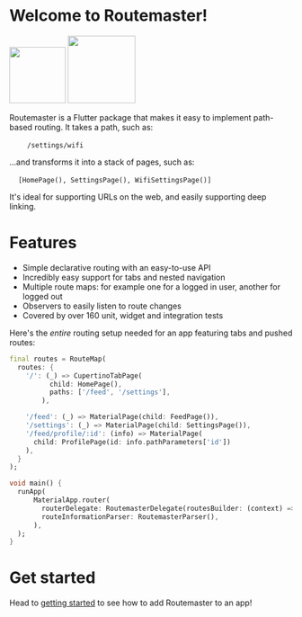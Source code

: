 # Welcome to Routemaster!

<img src="https://docs.flutter.dev/assets/images/docs/development/packages-and-plugins/FlutterFavoriteLogo.png" width="100" alt="">

<img src="https://openclipart.org/download/286938/Double-Decker-Bus.svg" width="120">

Routemaster is a Flutter package that makes it easy to implement path-based routing. It takes a path, such as:

&nbsp;&nbsp;&nbsp;&nbsp;&nbsp;&nbsp;&nbsp;&nbsp;`/settings/wifi`
     
...and transforms it into a stack of pages, such as:

&nbsp;&nbsp;&nbsp;&nbsp;`[HomePage(), SettingsPage(), WifiSettingsPage()]`

It's ideal for supporting URLs on the web, and easily supporting deep linking.

# Features

* Simple declarative routing with an easy-to-use API
* Incredibly easy support for tabs and nested navigation
* Multiple route maps: for example one for a logged in user, another for logged out
* Observers to easily listen to route changes
* Covered by over 160 unit, widget and integration tests

Here's the *entire* routing setup needed for an app featuring tabs and pushed routes:


```dart
final routes = RouteMap(
  routes: {
    '/': (_) => CupertinoTabPage(
          child: HomePage(),
          paths: ['/feed', '/settings'],
        ),

    '/feed': (_) => MaterialPage(child: FeedPage()),
    '/settings': (_) => MaterialPage(child: SettingsPage()),
    '/feed/profile/:id': (info) => MaterialPage(
      child: ProfilePage(id: info.pathParameters['id'])
    ),
  }
);

void main() {
  runApp(
      MaterialApp.router(
        routerDelegate: RoutemasterDelegate(routesBuilder: (context) => routes),
        routeInformationParser: RoutemasterParser(),
      ),
  );
}
```

# Get started

Head to [getting started](/getting-started) to see how to add Routemaster to an app!